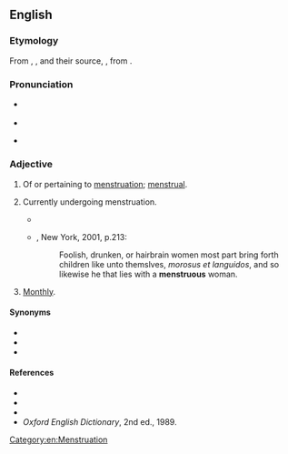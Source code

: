 ==English==

===Etymology===
From {{uder|en|xno|menstruus}}, {{uder|en|frm|menstrueus}}, and their source, {{uder|en|LL.|menstruosus||menstruating}}, from {{uder|en|la|mēnstruum}}.

===Pronunciation===
* {{a|UK}} {{IPA|en|/ˈmɛnstɹʊəs/}}
* {{audio|en|LL-Q1860 (eng)-Vealhurl-menstruous.wav|Audio (southern England)}}
* {{a|US}} {{IPA|en|/ˈmɛnstɹʊəs/}}

===Adjective===
{{en-adj|-}}

# Of or pertaining to [[menstruation]]; [[menstrual]].
# {{lb|en|of a female}} Currently undergoing menstruation.
#* {{RQ:KJV|2 Esdras|5|8||There shall be a confusion also in many places, and the fire shall be oft sent out again, and the wild beasts shall change their places, and '''menstruous''' women shall bring forth monsters:}}
#* {{RQ:Burton Melancholy|edition=2nd}}, New York, 2001, p.213:
#*: Foolish, drunken, or hairbrain women most part bring forth children like unto themslves, ''morosus et languidos'', and so likewise he that lies with a '''menstruous''' woman.
# {{lb|en|obsolete}} [[monthly|Monthly]].

====Synonyms====
* {{l|en|menstrual}}
* {{l|en|catamenial}}
* {{l|en|mensal}}

====References====
* {{R:Webster 1828}}
* {{R:Webster 1913}}
* {{R:Dictionary.com}}
* ''Oxford English Dictionary'', 2nd ed., 1989.

[[Category:en:Menstruation]]